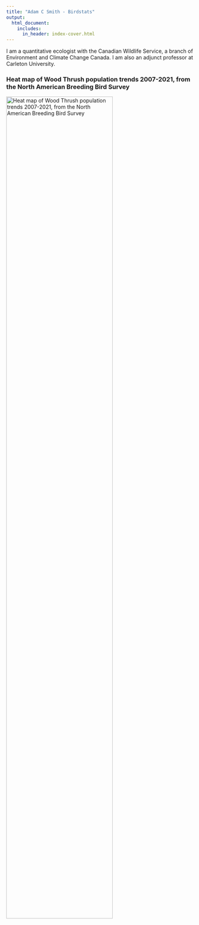 ```yaml
---
title: "Adam C Smith - Birdstats"
output:
  html_document:
    includes:
      in_header: index-cover.html
---
```


I am a quantitative ecologist with the Canadian Wildlife Service, a branch of Environment and Climate Change Canada. I am also an adjunct professor at Carleton University. 

### Heat map of Wood Thrush population trends 2007-2021, from the North American Breeding Bird Survey

<img src="img/Wood_Thrush_trends.png" alt="Heat map of Wood Thrush population trends 2007-2021, from the North American Breeding Bird Survey" style="width:75%;"/>


